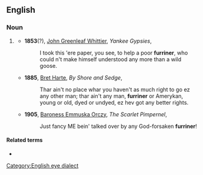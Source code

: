 ==English==

===Noun===
{{en-noun}}

# {{label|en|Now|_|chiefly|_|pejorative}} {{form of|dialectal [[variant]]|foreigner|lang=en}}
#* '''1853'''(?), [[w:John Greenleaf Whittier|John Greenleaf Whittier]], ''Yankee Gypsies'',
#*: I took this 'ere paper, you see, to help a poor '''furriner''', who could n't make himself understood any more than a wild goose.
#* '''1885''', [[w:Bret Harte|Bret Harte]], ''By Shore and Sedge'',
#*: Thar ain't no place whar you haven't as much right to go ez any other man; thar ain't any man, '''furriner''' or Amerykan, young or old, dyed or undyed, ez hev got any better rights.
#* '''1905''', [[w:Emma Orczy|Baroness Emmuska Orczy]], ''The Scarlet Pimpernel'',
#*: Just fancy ME bein' talked over by any God-forsaken '''furriner'''!

====Related terms====
* {{l|en|furrin}}

[[Category:English eye dialect]]